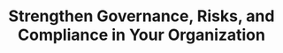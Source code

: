 ---
title: Strengthen Governance, Risks, and Compliance in Your Organization
description: >-
  Explore
permalink: /documentation/architecture/compliance/governance-risk-compliance/
meta_tags: >-
  Edge Computing
namespace: docs_arch_governance_risk_compliance
---